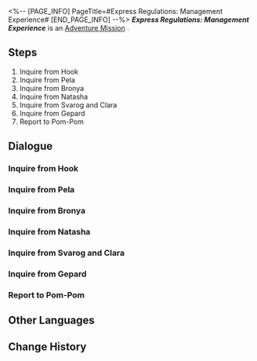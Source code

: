 <%-- [PAGE_INFO]
PageTitle=#Express Regulations: Management Experience#
[END_PAGE_INFO] --%>
{{Stub|Dialogue, characters, and location(s)}}
{{Mission Infobox
|id            = 4050037
|title         = 
|image         = Mission Express Regulations: Management Experience.png
|type          = Adventure
|event_name    = 
|chapter       = 
|requirements  = 
|summary       = <!--official mission summary from Fate's Atlas-->
|characters    = <!--characters that appear in this mission-->
|startLocation = <!--location as it intially appears on the mission screen-->
|world         = <!--i.e. Penacony-->
|area          = <!--i.e. A Child's Dream-->
|prev          = 
|next          = 
|exp           = 
|credits       = 8000
|stellarJade   = 
|other         = {{Card List|Sparse Aether*2; Meteoric Alloy*1|delim=;}}
}}
'''''Express Regulations: Management Experience''''' is an [[Adventure Mission]]<!--in [world]-->.

==Steps==
# Inquire from Hook
# Inquire from Pela
# Inquire from Bronya
# Inquire from Natasha
# Inquire from Svarog and Clara
# Inquire from Gepard
# Report to Pom-Pom

<!--
==Gameplay Notes==

--><!--
==Trial Character==

-->
==Dialogue==
{{Stub Dialogue}}
{{Dialogue Start}}
:{{tx}}
{{Dialogue End}}

===Inquire from Hook===
{{Mission Description|type=adventure|location=<!--to be added-->|update|Ask Hook about her managerial experiences, but... does Hook really know this stuff?}}
{{Dialogue Start}}
:{{tx}}
{{Dialogue End}}

===Inquire from Pela===
{{Mission Description|type=adventure|location=<!--to be added-->|update|Ask Pela about her managerial experiences.}}
{{Dialogue Start}}
:{{tx}}
{{Dialogue End}}

===Inquire from Bronya===
{{Mission Description|type=adventure|location=<!--to be added-->|update|Ask Bronya about her managerial experiences.}}
{{Dialogue Start}}
:{{tx}}
{{Dialogue End}}

===Inquire from Natasha===
{{Mission Description|type=adventure|location=<!--to be added-->|update|Ask Natasha about her managerial experiences.}}
{{Dialogue Start}}
:{{tx}}
{{Dialogue End}}

===Inquire from Svarog and Clara===
{{Mission Description|type=adventure|location=<!--to be added-->|update|Ask Svarog and Clara about their managerial experiences.}}
{{Dialogue Start}}
:{{tx}}
{{Dialogue End}}

===Inquire from Gepard===
{{Mission Description|type=adventure|location=<!--to be added-->|update|Ask Gepard about his managerial experiences.}}
{{Dialogue Start}}
:{{tx}}
{{Dialogue End}}

===Report to Pom-Pom===
{{Mission Description|type=adventure|location=<!--to be added-->|update|Return and report to Pom-Pom with your newfound knowledge gathered from your friends!}}
{{Dialogue Start}}
:{{tx}}
{{Dialogue End}}

==Other Languages==
{{Other Languages
|en   = Express Regulations: Management Experience
|zhs  = 列车行为准则：管理经验
|zht  = 列車行為準則：管理經驗
|ja   = 車内行動規範・マネージメント
|ko   = 열차 행동 준칙: 관리 경험
|es   = Normas del Expreso: experiencia en gestión
|fr   = Règlement de l'Express : expérience en gestion
|ru   = Правила экспресса: Управленческий опыт
|th   = แนวปฏิบัติของรถไฟ: ประสบการณ์ด้านการบริหารจัดการ
|vi   = Quy Tắc Ứng Xử Đội Tàu: Kinh Nghiệm Quản Lý
|de   = Expressregeln: Managementerfahrung
|id   = Pedoman Express: Pengalaman Manajemen
|pt   = Regulamentos do Expresso: Experiência de Gerenciamento
}}

==Change History==
{{Change History|1.1}}
